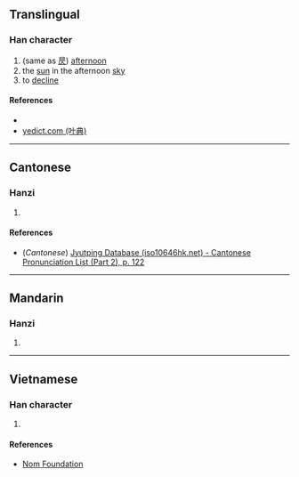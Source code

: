 {{character info/new}}
==Translingual==

===Han character===
{{Han char|rn=72|rad=日|as=04|sn=8|four=|canj=AYC|ids=⿱[[日]][[六]]}}

# (same as [[昃]]) [[afternoon]]
# the [[sun]] in the afternoon [[sky]]
# to [[decline]]

====References====
* {{Han ref|kx=0492.121|dkj=13788|hdz=21496.010|uh=6617|ud=26135}}
* [http://yedict.com/htm/66/6617.htm yedict.com (叶典)]

----

==Cantonese==

===Hanzi===
{{yue-hanzi|jyut=[[zak1]]|y=jak1}}

# {{defn|lang=yue|sort=日04}}

====References====
* (''Cantonese'') [http://www.iso10646hk.net/jp/document/download.jsp Jyutping Database (iso10646hk.net) - Cantonese Pronunciation List (Part 2), p. 122]

----

==Mandarin==

===Hanzi===
{{cmn-hanzi|pin=[[zè]] ([[ze4]])|wg=tse<sup>4</sup>}}

# {{defn|lang=cmn|sort=日04}}

----

==Vietnamese==

===Han character===
{{vi-readings|rs=日04|hanviet=dục}}

# {{defn|lang=vi|sort=日04}}

====References====
* [http://nomfoundation.org/common/nom_details.php?codepoint=6617 Nom Foundation]